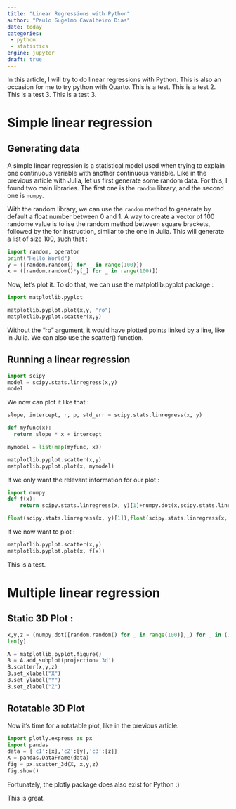 ```yaml
---
title: "Linear Regressions with Python"
author: "Paulo Gugelmo Cavalheiro Dias"
date: today
categories:
 - python
 - statistics
engine: jupyter
draft: true
---
```


In this article, I will try to do linear regressions with Python. 
This is also an occasion for me to try python with Quarto. 
This is a test. 
This is a test 2.
This is a test 3.
This is a test 3.

# Simple linear regression

## Generating data

A simple linear regression is a statistical model used when trying to explain one continuous variable with another continuous variable. 
Like in the previous article with Julia, let us first generate some random data. 
For this, I found two main libraries. 
The first one is the `random` library, and the second one is `numpy`.

With the random library, we can use the `random` method to generate by default a float number between 0 and 1. 
A way to create a vector of 100 randome value is to ise the random method between square brackets, followed by the for instruction, similar to the one in Julia. 
This will generate a list of size 100, such that : 

```python
import random, operator
print("Hello World")
y = ([random.random() for _ in range(100)])
x = ([random.random()*y[_] for _ in range(100)])
```
Now, let's plot it. To do that, we can use the matplotlib.pyplot package : 

```python
import matplotlib.pyplot

matplotlib.pyplot.plot(x,y, "ro")
matplotlib.pyplot.scatter(x,y)
```

Without the "ro" argument, it would have plotted points linked by a line, like in Julia. 
We can also use the scatter() function.

## Running a linear regression

```python
import scipy
model = scipy.stats.linregress(x,y)
model
```

We now can plot it like that : 

```python
slope, intercept, r, p, std_err = scipy.stats.linregress(x, y)

def myfunc(x):
  return slope * x + intercept

mymodel = list(map(myfunc, x))

matplotlib.pyplot.scatter(x,y)
matplotlib.pyplot.plot(x, mymodel)
```

If we only want the relevant information for our plot : 

```python
import numpy
def f(x):
    return scipy.stats.linregress(x, y)[1]+numpy.dot(x,scipy.stats.linregress(x, y)[0])

float(scipy.stats.linregress(x, y)[1]),float(scipy.stats.linregress(x, y)[0])
```

If we now want to plot : 

```python
matplotlib.pyplot.scatter(x,y)
matplotlib.pyplot.plot(x, f(x))
```
This is a test. 

# Multiple linear regression

## Static 3D Plot :

```python
x,y,z = (numpy.dot([random.random() for _ in range(100)],_) for _ in (1,2,3))
len(y)
```

```python
A = matplotlib.pyplot.figure()
B = A.add_subplot(projection='3d')
B.scatter(x,y,z)
B.set_xlabel("X")
B.set_ylabel("Y")
B.set_zlabel("Z")
```

## Rotatable 3D Plot 

Now it's time for a rotatable plot, like in the previous article. 

```python
import plotly.express as px
import pandas
data = {'c1':[x],'c2':[y],'c3':[z]}
X = pandas.DataFrame(data)
fig = px.scatter_3d(X, x,y,z)
fig.show()

```

Fortunately, the plotly package does also exist for Python :)

This is great. 
